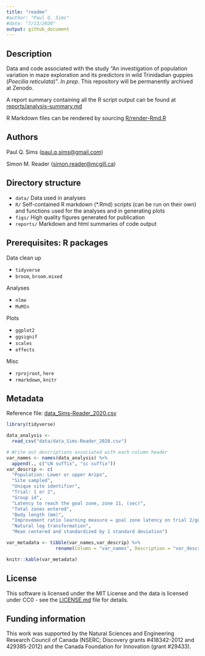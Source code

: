 ```yaml
---
title: "readme"
#author: "Paul Q. Sims"
#date: "7/13/2020"
output: github_document
---
```


## Description

Data and code associated with the study “An investigation of population variation in maze exploration and its predictors in wild Trinidadian guppies (*Poecilia reticulata*)”. *In prep*. This repository will be permanently archived at Zenodo. 

A report summary containing all the R script output can be found at [reports/analysis-summary.md](https://github.com/paulqsims/inno_pop/blob/master/reports/analysis-summary.md)

R Markdown files can be rendered by sourcing [R/render-Rmd.R](https://github.com/paulqsims/inno_pop/blob/master/R/render-Rmd.R)

## Authors

Paul Q. Sims (<paul.q.sims@gmail.com>)

Simon M. Reader (<simon.reader@mcgill.ca>)

## Directory structure

* `data/` Data used in analyses
* `R/` Self-contained R markdown (*.Rmd) scripts (can be run on their own) and functions used for the analyses and in generating plots
* `figs/` High quality figures generated for publication
* `reports/` Markdown and html summaries of code output

## Prerequisites: R packages

Data clean up

* `tidyverse`
* `broom`, `broom.mixed`

Analyses

* `nlme`
* `MuMIn`

Plots

* `ggplot2`
* `ggsignif`
* `scales`
* `effects`

Misc

* `rprojroot`, `here`
* `rmarkdown`, `knitr`

## Metadata

Reference file: [data_Sims-Reader_2020.csv](https://github.com/paulqsims/inno_pop/blob/master/data/data_Sims-Reader_2020.csv)

```r

library(tidyverse)

data_analysis <- 
  read_csv("data/data_Sims-Reader_2020.csv")

# Write out descriptions associated with each column header
var_names <- names(data_analysis) %>%
  append(., c("LN suffix", "sc suffix"))
var_descrip <- c(
  "Population: Lower or upper Aripo",
  "Site sampled",
  "Unique site identifier",
  "Trial: 1 or 2",
  "Group id",
  "Latency to reach the goal zone, zone 11, (sec)",
  "Total zones entered",
  "Body length (mm)",
  "Improvement ratio learning measure = goal zone latency on trial 2/goal zone latency on trial 1",
  "Natural log transformation",
  "Mean centered and standardized by 1 standard deviation")

var_metadata <- tibble(var_names,var_descrip) %>%
                  rename(Column = "var_names", Description = "var_descrip")

knitr::kable(var_metadata)
```

## License

This software is licensed under the MIT License and the data is licensed under CC0 - see the [LICENSE.md](https://github.com/paulqsims/inno_pop/blob/master/license.md) file for details.

## Funding information

This work was supported by the Natural Sciences and Engineering Research Council of Canada (NSERC; Discovery grants #418342-2012 and 429385-2012) and the Canada Foundation for Innovation (grant #29433).

